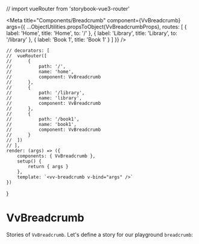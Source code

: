 // import vueRouter from 'storybook-vue3-router'

<Meta
	title="Components/Breadcrumb"
	component={VvBreadcrumb}
	args={{
		...ObjectUtilities.propsToObject(VvBreadcrumbProps),
		routes: [
			{
				label: 'Home',
				title: 'Home',
				to: '/'
			},
			{
				label: 'Library',
				title: 'Library',
				to: '/library'
			},
			{
				label: 'Book 1',
				title: 'Book 1'
			}
		]
	}}
/>

	// decorators: [
	// 	vueRouter([
	// 		{
	// 			path: '/',
	// 			name: 'home',
	// 			component: VvBreadcrumb
	// 		},
	// 		{
	// 			path: '/library',
	// 			name: 'library',
	// 			component: VvBreadcrumb
	// 		},
	// 		{
	// 			path: '/book1',
	// 			name: 'book1',
	// 			component: VvBreadcrumb
	// 		}
	// 	])
	// ],
	render: (args) => ({
		components: { VvBreadcrumb },
		setup() {
			return { args }
		},
		template: `<vv-breadcrumb v-bind="args" />`
	})
}

# VvBreadcrumb

Stories of `VvBreadcrumb`.
Let's define a story for our playground `breadcrumb`:

<Canvas>
	<Story name="vv-breadcrumb" args={{}} render={Template.bind()} />
</Canvas>
